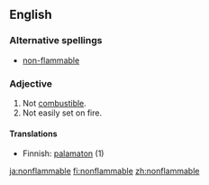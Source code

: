 ==English==

===Alternative spellings===
*[[non-flammable]]

===Adjective===
{{en-adj}}

# Not [[combustible]].
# Not easily set on fire.

====Translations====
*Finnish: [[palamaton]] (1)

[[ja:nonflammable]]
[[fi:nonflammable]]
[[zh:nonflammable]]